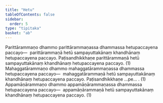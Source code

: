 ```yaml
---
title: "Hetu"
tableOfContents: false
sidebar:
  order: 5
type: "tipitaka"
basket: "ab"
---
```



<DynamicBreadcrumb />

<Division number="13">

<Paragraph number="2188">
Parittārammaṇo dhammo parittārammaṇassa dhammassa hetupaccayena paccayo—  parittārammaṇā hetū sampayuttakānaṃ khandhānaṃ hetupaccayena paccayo. Paṭisandhikkhaṇe parittārammaṇā hetū sampayuttakānaṃ khandhānaṃ hetupaccayena paccayo. (1)
</Paragraph>

<Paragraph number="2189">
Mahaggatārammaṇo dhammo mahaggatārammaṇassa dhammassa hetupaccayena paccayo—  mahaggatārammaṇā hetū sampayuttakānaṃ khandhānaṃ hetupaccayena paccayo. Paṭisandhikkhaṇe …pe… . (1)
</Paragraph>

<Paragraph number="2190">
Appamāṇārammaṇo dhammo appamāṇārammaṇassa dhammassa hetupaccayena paccayo—  appamāṇārammaṇā hetū sampayuttakānaṃ khandhānaṃ hetupaccayena paccayo. (1)
</Paragraph>
</Division>